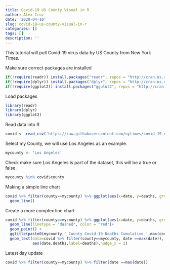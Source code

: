 ```yaml
---
title: Covid-19 US County Visual in R
author: Alex Cruz
date: '2020-04-10'
slug: covid-19-us-county-visual-in-r
categories: []
tags: []
description: ''
---
```


This tutorial will pull Covid-19 virus data by US County from New York Times.

Make sure correct packages are installed
```r
if(!require(readr)) install.packages("readr", repos = "http://cran.us.r-project.org")
if(!require(dplyr)) install.packages("dplyr", repos = "http://cran.us.r-project.org")
if(!require(ggplot2)) install.packages("ggplot2", repos = "http://cran.us.r-project.org")
```

Load packages
```r
library(readr)
library(dplyr)
library(ggplot2)
```

Read data into R
```r
covid <- read_csv('https://raw.githubusercontent.com/nytimes/covid-19-data/master/us-counties.csv')
```
Select my County, we will use Los Angeles as an example.
```r
mycounty <- 'Los Angeles'
```
Check make sure Los Angeles is part of the dataset, this will be a true or false.
```r
mycounty %in% covid$county
```
Making a simple line chart
```r
covid %>% filter(county==mycounty) %>% ggplot(aes(x=date, y=deaths, group=1)) +
  geom_line()
```
Create a more complex line chart
```r
covid %>% filter(county==mycounty) %>% ggplot(aes(x=date, y=deaths, group=1)) +
  geom_line(linetype = "dashed", color = "red")+ 
  geom_point() + 
  ggtitle(paste0(mycounty,' County Covid-19 Deaths Cumulative ',max(covid$date))) +
  geom_text(data=covid %>% filter(county==mycounty, date ==max(date)),
            aes(date,deaths,label=deaths),nudge_x = 2)
```

Latest day update
```r
covid %>% filter(county==mycounty) %>% filter(date ==max(date))
```

